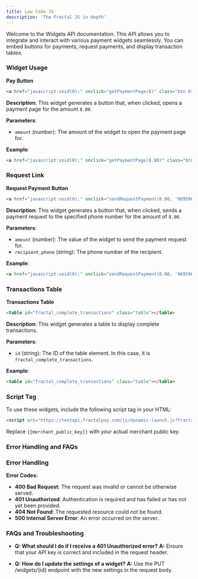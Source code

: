 ```yaml
---
title: Low Code JS
description: 'The Fractal JS in depth'
---
```


Welcome to the Widgets API documentation. This API allows you to integrate and interact with various payment widgets seamlessly. You can embed buttons for payments, request payments, and display transaction tables.
### Widget Usage

**Pay Button**

```html
<a href="javascript:void(0);" onclick="getPaymentPage(8)" class="btn btn-primary">Pay</a>
```

**Description**: This widget generates a button that, when clicked, opens a payment page for the amount `8.00`.

**Parameters**:

- `amount` (number): The amount of the widget to open the payment page for.

**Example**:

```html
<a href="javascript:void(0);" onclick="getPaymentPage(8.00)" class="btn btn-primary">Pay</a>
```

### Request Link

**Request Payment Button**

```html
<a href="javascript:void(0);" onclick="sendRequestPayment(8.00, '9695969889')" class="btn btn-primary">Request payment</a>
```

**Description**: This widget generates a button that, when clicked, sends a payment request to the specified phone number for the amount of `8.00`.

**Parameters**:

- `amount` (number): The value of the widget to send the payment request for.
- `recipient_phone` (string): The phone number of the recipient.

**Example**:

```html
<a href="javascript:void(0);" onclick="sendRequestPayment(8.00, '9695969889')" class="btn btn-primary">Request payment</a>
```

### Transactions Table


**Transactions Table**

```html
<table id="fractal_complete_transactions" class="table"></table>
```

**Description**: This widget generates a table to display complete transactions.

**Parameters**:

- `id` (string): The ID of the table element. In this case, it is `fractal_complete_transactions`.

**Example**:

```html
<table id="fractal_complete_transactions" class="table"></table>
```

### Script Tag

To use these widgets, include the following script tag in your HTML:

```html
<script src="https://testapi.fractalpay.com/js/dynamic-launch.js?fractalpay_merchant_public_key={{merchant_public_key}}"></script>
```

Replace `{{merchant_public_key}}` with your actual merchant public key.

### Error Handling and FAQs

### Error Handling

**Error Codes:**

- **400 Bad Request**: The request was invalid or cannot be otherwise served.
- **401 Unauthorized**: Authentication is required and has failed or has not yet been provided.
- **404 Not Found**: The requested resource could not be found.
- **500 Internal Server Error**: An error occurred on the server.

### FAQs and Troubleshooting

- **Q: What should I do if I receive a 401 Unauthorized error?**
  **A:** Ensure that your API key is correct and included in the request header.

- **Q: How do I update the settings of a widget?**
  **A:** Use the PUT /widgets/{id} endpoint with the new settings in the request body.
